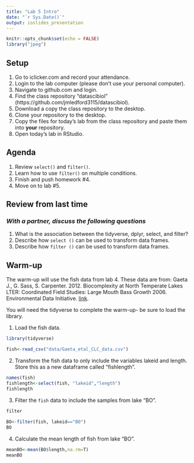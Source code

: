 ```yaml
---
title: "Lab 5 Intro"
date: "`r Sys.Date()`"
output: ioslides_presentation
---
```


```r
knitr::opts_chunk$set(echo = FALSE)
library("jpeg")
```

## Setup
1. Go to iclicker.com and record your attendance.
2. Login to the lab computer (please don't use your personal computer).  
3. Navigate to github.com and login.  
4. Find the class repository "datascibiol" (https://github.com/jmledford3115/datascibiol).  
5. Download a copy the class repository to the desktop.  
6. Clone your repository to the desktop.  
7. Copy the files for today's lab from the class repository and paste them into **your** repository.  
8. Open today's lab in RStudio.  

## Agenda
1. Review `select()` and `filter()`.  
2. Learn how to use `filter()` on multiple conditions.  
3. Finish and push homework #4.  
4. Move on to lab #5.  

## Review from last time
### *With a partner, discuss the following questions*
1. What is the association between the tidyverse, dplyr, select, and filter?  
2. Describe how `select ()` can be used to transform data frames.  
3. Describe how `filter ()` can be used to transform data frames. 

## Warm-up
The warm-up will use the fish data from lab 4. These data are from: Gaeta J., G. Sass, S. Carpenter. 2012. Biocomplexity at North Temperate Lakes LTER: Coordinated Field Studies: Large Mouth Bass Growth 2006. Environmental Data Initiative.  [link](https://portal.edirepository.org/nis/mapbrowse?scope=knb-lter-ntl&identifier=267). 

You will need the tidyverse to complete the warm-up- be sure to load the library.  

1. Load the fish data. 
```r
library(tidyverse)
```

```r
fish<-read_csv("data/Gaeta_etal_CLC_data.csv")
```

2. Transform the fish data to only include the variables lakeid and length.  Store this as a new dataframe called "fishlength".   
```r
names(fish)
fishlength<-select(fish, "lakeid","length")
fishlength
```

3. Filter the `fish` data to include the samples from lake "BO".  
```r
filter
  
BO<-filter(fish, lakeid=="BO")
BO
```

4. Calculate the mean length of fish from lake "BO".  
```r
meanBO<-mean(BO$length,na.rm=T)
meanBO
```


